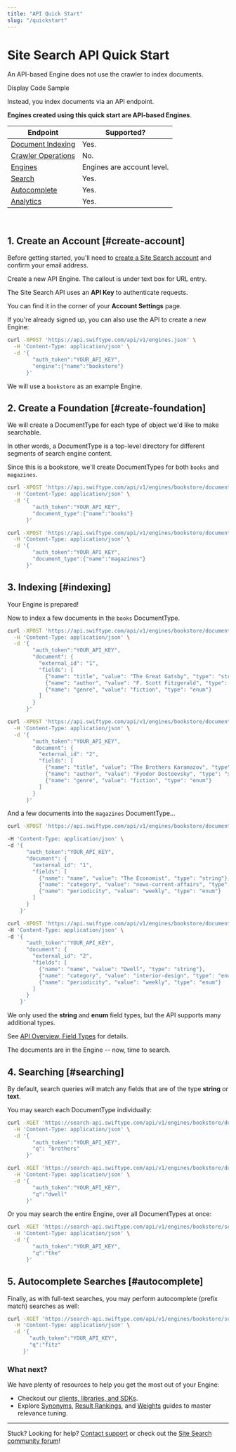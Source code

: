 ```yaml
---
title: "API Quick Start"
slug: "/quickstart"
---
```


# Site Search API Quick Start

An API-based Engine does not use the crawler to index documents.

<CodeSample>
  <p>Display Code Sample</p>
</CodeSample>

Instead, you index documents via an API endpoint.

**Engines created using this quick start are API-based Engines**.

<table class="table table-bordered">
    <thead>
      <tr>
        <th>Endpoint</th>
        <th>Supported?</th>
      </tr>
    </thead>
    <tbody>
      <tr>
        <td><a href="/documentation/site-search/indexing"> Document Indexing</a></td>
        <td>Yes.</td>
      </tr>
      <tr>
        <td><a href="/documentation/site-search/api-crawler-operations"> Crawler Operations</a></td>
        <td>No.</td>
      </tr>
      <tr>
        <td><a href="/documentation/site-search/engines"> Engines</a></td>
        <td>Engines are account level.</td>
      </tr>
      <tr>
        <td><a href="/documentation/site-search/searching"> Search</a></td>
        <td>Yes.</td>
      </tr>
      <tr>
        <td><a href="/documentation/site-search/autocomplete"> Autocomplete</a></td>
        <td>Yes.</td>
      </tr>
      <tr>
        <td><a href="/documentation/site-search/analytics"> Analytics</a></td>
        <td>Yes.</td>
      </tr>
      </tbody>
</table>
</br>

## 1. Create an Account [#create-account]

Before getting started, you'll need to [create a Site Search account](/users/sign_up) and confirm your email address.

Create a new API Engine. The callout is under text box for URL entry.

The Site Search API uses an **API Key** to authenticate requests.

You can find it in the corner of your **Account Settings** page.

If you're already signed up, you can also use the API to create a new Engine:

```bash
curl -XPOST 'https://api.swiftype.com/api/v1/engines.json' \
  -H 'Content-Type: application/json' \
  -d '{
        "auth_token":"YOUR_API_KEY",
        "engine":{"name":"bookstore"}
      }'
```

We will use a `bookstore` as an example Engine.

## 2. Create a Foundation [#create-foundation]

We will create a DocumentType for each type of object we'd like to make searchable.

In other words, a DocumentType is a top-level directory for different segments of search engine content.

Since this is a bookstore, we'll create DocumentTypes for both `books` and `magazines`.

```bash
curl -XPOST 'https://api.swiftype.com/api/v1/engines/bookstore/document_types.json' \
  -H 'Content-Type: application/json' \
  -d '{
        "auth_token":"YOUR_API_KEY",
        "document_type":{"name":"books"}
      }'
```

```bash
curl -XPOST 'https://api.swiftype.com/api/v1/engines/bookstore/document_types.json' \
  -H 'Content-Type: application/json' \
  -d '{
        "auth_token":"YOUR_API_KEY",
        "document_type":{"name":"magazines"}
      }'
```

## 3. Indexing [#indexing]

Your Engine is prepared!

Now to index a few documents in the `books` DocumentType.

```bash
curl -XPOST 'https://api.swiftype.com/api/v1/engines/bookstore/document_types/books/documents.json' \
  -H 'Content-Type: application/json' \
  -d '{
        "auth_token":"YOUR_API_KEY",
        "document": {
          "external_id": "1",
          "fields": [
            {"name": "title", "value": "The Great Gatsby", "type": "string"},
            {"name": "author", "value": "F. Scott Fitzgerald", "type": "string"},
            {"name": "genre", "value": "fiction", "type": "enum"}
          ]
        }
      }'

curl -XPOST 'https://api.swiftype.com/api/v1/engines/bookstore/document_types/books/documents.json' \
  -H 'Content-Type: application/json' \
  -d '{
        "auth_token":"YOUR_API_KEY",
        "document": {
          "external_id": "2",
          "fields": [
            {"name": "title", "value": "The Brothers Karamazov", "type": "string"},
            {"name": "author", "value": "Fyodor Dostoevsky", "type": "string"},
            {"name": "genre", "value": "fiction", "type": "enum"}
          ]
        }
      }'
```

And a few documents into the `magazines` DocumentType...

```bash
curl -XPOST 'https://api.swiftype.com/api/v1/engines/bookstore/document_types/magazines/documents.json' \

-H 'Content-Type: application/json' \
-d '{
      "auth_token":"YOUR_API_KEY",
      "document": {
        "external_id": "1",
        "fields": [
          {"name": "name", "value": "The Economist", "type": "string"},
          {"name": "category", "value": "news-current-affairs", "type": "enum"},
          {"name": "periodicity", "value": "weekly", "type": "enum"}
        ]
      }
    }'

curl -XPOST 'https://api.swiftype.com/api/v1/engines/bookstore/document_types/magazines/documents.json' \
-H 'Content-Type: application/json' \
-d '{
      "auth_token":"YOUR_API_KEY",
      "document": {
        "external_id": "2",
        "fields": [
          {"name": "name", "value": "Dwell", "type": "string"},
          {"name": "category", "value": "interior-design", "type": "enum"},
          {"name": "periodicity", "value": "weekly", "type": "enum"}
        ]
      }
    }'
```

We only used the **string** and **enum** field types, but the API supports many additional types.

See [API Overview, Field Types](overview#field_types) for details.

The documents are in the Engine -- now, time to search.

## 4. Searching [#searching]

 By default, search queries will match any fields that are of the type **string** or **text**.

 You may search each DocumentType individually:

```bash
curl -XGET 'https://search-api.swiftype.com/api/v1/engines/bookstore/document_types/books/search.json' \
  -H 'Content-Type: application/json' \
  -d '{
        "auth_token":"YOUR_API_KEY",
        "q": "brothers"
      }'

curl -XGET 'https://search-api.swiftype.com/api/v1/engines/bookstore/document_types/magazines/search.json' \
  -H 'Content-Type: application/json' \
  -d '{
        "auth_token":"YOUR_API_KEY",
        "q":"dwell"
      }'
```

Or you may search the entire Engine, over all DocumentTypes at once:

```bash
curl -XGET 'https://search-api.swiftype.com/api/v1/engines/bookstore/search.json' \
  -H 'Content-Type: application/json' \
  -d '{
        "auth_token":"YOUR_API_KEY",
        "q":"the"
      }'
```

## 5. Autocomplete Searches [#autocomplete]

Finally, as with full-text searches, you may perform autocomplete (prefix match) searches as well:

```bash
curl -XGET 'https://search-api.swiftype.com/api/v1/engines/bookstore/suggest.json' \
  -H 'Content-Type: application/json' \
  -d '{
       "auth_token":"YOUR_API_KEY",
       "q":"fitz"
     }'
```

### What next?

We have plenty of resources to help you get the most out of your Engine:

* Checkout our [clients, libraries, and SDKs](https://swiftype.com/documentation/site-search/clients).
* Explore [Synonyms](/documentation/site-search/guides/synonyms), [Result Rankings](/documentation/site-search/guides/result-rankings), and [Weights](/documentation/site-search/guides/weights) guides to master relevance tuning.

---

Stuck? Looking for help? [Contact support](mailto:support@swiftype.com) or check out the [Site Search community forum](https://discuss.elastic.co/c/site-search)!

